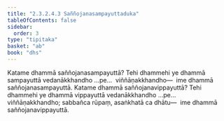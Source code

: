 ```yaml
---
title: "2.3.2.4.3 Saññojanasampayuttaduka"
tableOfContents: false
sidebar:
  order: 3
type: "tipitaka"
basket: "ab"
book: "dhs"
---
```



<DynamicBreadcrumb />

<Division number="1132" book="dhs">

<Paragraph number="1825" book="dhs">
Katame dhammā saññojanasampayuttā? Tehi dhammehi ye dhammā sampayuttā vedanākkhandho …pe…  viññāṇakkhandho—  ime dhammā saññojanasampayuttā.
</Paragraph>

</Division>
<Division number="1133" book="dhs">

<Paragraph number="1826" book="dhs">
Katame dhammā saññojanavippayuttā? Tehi dhammehi ye dhammā vippayuttā vedanākkhandho …pe…  viññāṇakkhandho; sabbañca rūpaṃ, asaṅkhatā ca dhātu—  ime dhammā saññojanavippayuttā.
</Paragraph>
</Division>